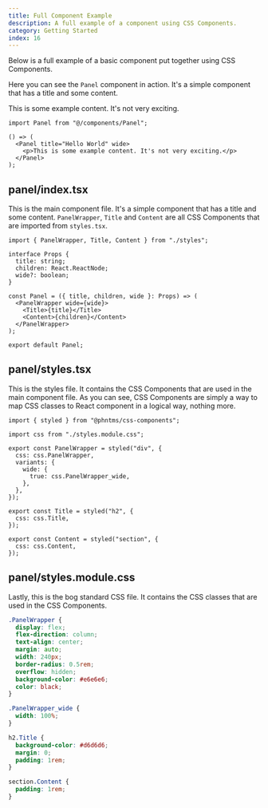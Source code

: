 ```yaml
---
title: Full Component Example
description: A full example of a component using CSS Components.
category: Getting Started
index: 16
---
```


Below is a full example of a basic component put together using CSS Components.

Here you can see the `Panel` component in action. It's a simple component that has a title and some content.

<Preview>
  <Panel title="Hello World" wide>
    <p>This is some example content. It's not very exciting.</p>
  </Panel>
</Preview>

```tsx
import Panel from "@/components/Panel";

() => (
  <Panel title="Hello World" wide>
    <p>This is some example content. It's not very exciting.</p>
  </Panel>
);
```

## panel/index.tsx

This is the main component file. It's a simple component that has a title and some content. `PanelWrapper`, `Title` and `Content` are all CSS Components that are imported from `styles.tsx`.

```tsx
import { PanelWrapper, Title, Content } from "./styles";

interface Props {
  title: string;
  children: React.ReactNode;
  wide?: boolean;
}

const Panel = ({ title, children, wide }: Props) => (
  <PanelWrapper wide={wide}>
    <Title>{title}</Title>
    <Content>{children}</Content>
  </PanelWrapper>
);

export default Panel;
```

## panel/styles.tsx

This is the styles file. It contains the CSS Components that are used in the main component file. As you can see, CSS Components are simply a way to map CSS classes to React component in a logical way, nothing more.

```tsx
import { styled } from "@phntms/css-components";

import css from "./styles.module.css";

export const PanelWrapper = styled("div", {
  css: css.PanelWrapper,
  variants: {
    wide: {
      true: css.PanelWrapper_wide,
    },
  },
});

export const Title = styled("h2", {
  css: css.Title,
});

export const Content = styled("section", {
  css: css.Content,
});
```

## panel/styles.module.css

Lastly, this is the bog standard CSS file. It contains the CSS classes that are used in the CSS Components.

```css
.PanelWrapper {
  display: flex;
  flex-direction: column;
  text-align: center;
  margin: auto;
  width: 240px;
  border-radius: 0.5rem;
  overflow: hidden;
  background-color: #e6e6e6;
  color: black;
}

.PanelWrapper_wide {
  width: 100%;
}

h2.Title {
  background-color: #d6d6d6;
  margin: 0;
  padding: 1rem;
}

section.Content {
  padding: 1rem;
}
```
